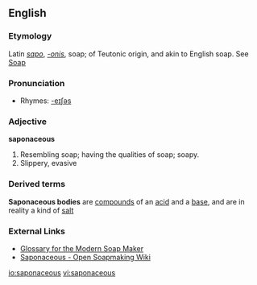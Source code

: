 ==English==

===Etymology===
Latin ''[[sapo]]'', ''[[-onis]]'', soap; of Teutonic origin, and akin to English soap. See [[Soap]]

===Pronunciation===
*Rhymes: [[Rhymes:English:-eɪʃəs|-eɪʃəs]]

===Adjective===
'''saponaceous'''

#Resembling soap; having the qualities of soap; soapy.
#Slippery, evasive
===Derived terms===
'''Saponaceous bodies''' are [[compound]]s of an [[acid]] and a [[base]], and are in reality a kind of [[salt]]

===External Links===

*[http://www.ccnphawaii.com/glossary.htm Glossary for the Modern Soap Maker]
*[http://saponaceo.us Saponaceous - Open Soapmaking Wiki]

[[io:saponaceous]]
[[vi:saponaceous]]